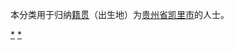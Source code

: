 {{Catnav|頁面分類|各種主題的頁面分類|依中国各省来作的分类|各地中国人|贵州人|黔东南人}}
{{Catnav|頁面分類|人物|各國人物|中国人|各地中国人|贵州人|黔东南人}}

本分类用于归纳[[籍贯|籍贯]]（出生地）为[[贵州省|贵州省]][[凯里市|凯里市]]的人士。


[[Category:黔东南人|*]]
[[Category:凯里市|*]]